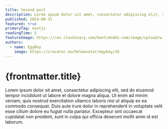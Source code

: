 ```yaml
---
title: Second post
description: Lorem ipsum dolor sit amet, consectetur adipiscing elit, sed do eiusmod tempor incididunt ut labore et dolore magna aliqua.
published: 2024-08-31
featured: true
primaryTag: nextjs
readingTime: 5
featureImage: https://res.cloudinary.com/kentcdodds-com/image/upload/w_840,q_auto,f_auto,b_rgb:e6e9ee/unsplash/photo-1474718723952-48d2a016108f
authors:
  - name: EgyBoy
    image: https://cravatar.eu/helmavatar/egyboy/16
---
```


# {frontmatter.title}

Lorem ipsum dolor sit amet, consectetur adipiscing elit, sed do eiusmod tempor incididunt ut labore et dolore magna aliqua.
Ut enim ad minim veniam, quis nostrud exercitation ullamco laboris nisi ut aliquip ex ea commodo consequat.
Duis aute irure dolor in reprehenderit in voluptate velit esse cillum dolore eu fugiat nulla pariatur.
Excepteur sint occaecat cupidatat non proident, sunt in culpa qui officia deserunt mollit anim id est laborum.